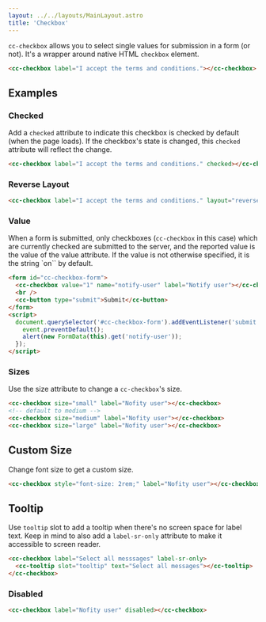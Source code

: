 ```yaml
---
layout: ../../layouts/MainLayout.astro
title: 'Checkbox'
---
```


`cc-checkbox` allows you to select single values for submission in a form (or not). It's a wrapper around native HTML `checkbox` element.

<ComponentPreview
  client:load
  component='
    <cc-checkbox label="I accept the terms and conditions."></cc-checkbox>
  '
/>

```html
<cc-checkbox label="I accept the terms and conditions."></cc-checkbox>
```

## Examples

### Checked

Add a `checked` attribute to indicate this checkbox is checked by default (when the page loads). If the checkbox's state is changed, this `checked` attribute will reflect the change.

<ComponentPreview
  client:load
  component='
    <cc-checkbox label="I accept the terms and conditions." checked></cc-checkbox>
  '
/>

```html
<cc-checkbox label="I accept the terms and conditions." checked></cc-checkbox>
```

### Reverse Layout

<ComponentPreview
  client:load
  component='
    <cc-checkbox label="I accept the terms and conditions." layout="reverse" checked></cc-checkbox>
  '
/>

```html
<cc-checkbox label="I accept the terms and conditions." layout="reverse" checked></cc-checkbox>
```

### Value

When a form is submitted, only checkboxes (`cc-checkbox` in this case) which are currently checked are submitted to the server, and the reported value is the value of the value attribute. If the value is not otherwise specified, it is the string `on`` by default. 

<ComponentPreview
  client:load
  component='
    <form id="cc-checkbox-form">
      <cc-checkbox value="1" name="notify-user" label="Notify user"></cc-checkbox>
      <br />
      <cc-button type="submit">Submit</cc-button>
    </form>
  '
  js="
    document.querySelector('#cc-checkbox-form').addEventListener('submit', function (event) {
      event.preventDefault();
      alert(new FormData(this).get('notify-user'));
    });
  "
/>

```html
<form id="cc-checkbox-form">
  <cc-checkbox value="1" name="notify-user" label="Notify user"></cc-checkbox>
  <br />
  <cc-button type="submit">Submit</cc-button>
</form>
<script>
  document.querySelector('#cc-checkbox-form').addEventListener('submit', function (event) {
    event.preventDefault();
    alert(new FormData(this).get('notify-user'));
  });
</script>
```

### Sizes

Use the size attribute to change a `cc-checkbox`'s size.

<ComponentPreview
  client:load
  component='
    <cc-checkbox size="small" label="Nofity user"></cc-checkbox>
    <cc-checkbox size="medium" label="Nofity user"></cc-checkbox>
    <cc-checkbox size="large" label="Nofity user"></cc-checkbox>
  '
/>

```html
<cc-checkbox size="small" label="Nofity user"></cc-checkbox>
<!-- default to medium -->
<cc-checkbox size="medium" label="Nofity user"></cc-checkbox>
<cc-checkbox size="large" label="Nofity user"></cc-checkbox>
```

## Custom Size

Change font size to get a custom size.

<ComponentPreview
  client:load
  component='
    <cc-checkbox style="font-size: 2rem;" label="Nofity user"></cc-checkbox>
  '
/>

```html
<cc-checkbox style="font-size: 2rem;" label="Nofity user"></cc-checkbox>
```

## Tooltip

Use `tooltip` slot to add a tooltip when there's no screen space for label text. Keep in mind to also add a `label-sr-only` attribute to make it accessible to screen reader.

<ComponentPreview
  client:load
  component='
    <cc-checkbox label="Select all messsages" label-sr-only>
      <cc-tooltip slot="tooltip" text="Select all messages"></cc-tooltip>
    </cc-checkbox>
  '
/>

```html
<cc-checkbox label="Select all messsages" label-sr-only>
  <cc-tooltip slot="tooltip" text="Select all messages"></cc-tooltip>
</cc-checkbox>
```

### Disabled

<ComponentPreview
  client:load
  component='
    <cc-checkbox label="Nofity user" disabled></cc-checkbox>
  '
/>

```html
<cc-checkbox label="Nofity user" disabled></cc-checkbox>
```